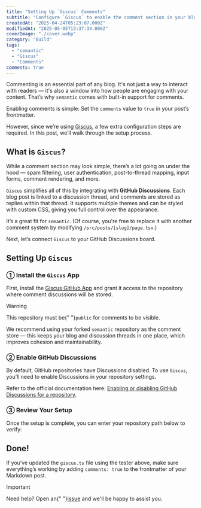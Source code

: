 ```yaml
---
title: "Setting Up `Giscus` Comments"
subtitle: "Configure `Giscus` to enable the comment section in your blog."
createdAt: "2025-04-24T05:23:07.000Z"
modifiedAt: "2025-05-05T13:37:34.000Z"
coverImage: "./cover.webp"
category: "Build"
tags:
  - "semantic"
  - "Giscus"
  - "Comments"
comments: true
---
```



Commenting is an essential part of any blog. It's not just a way to interact with readers — it's also a window into how people are engaging with your content.
That’s why `semantic` comes with built-in support for comments.

Enabling comments is simple: Set the `comments` value to `true` in your post’s frontmatter.

However, since we’re using <a href="https://giscus.app" target="_blank" rel="noopener noreferrer">Giscus</a>, a few extra configuration steps are required. In this post, we’ll walk through the setup process.

## What is `Giscus`?

While a comment section may look simple, there’s a lot going on under the hood — spam filtering, user authentication, post-to-thread mapping, input forms, comment rendering, and more.

`Giscus` simplifies all of this by integrating with **GitHub Discussions**.
Each blog post is linked to a discussion thread, and comments are stored as replies within that thread. It supports multiple themes and can be styled with custom CSS, giving you full control over the appearance.

It’s a great fit for `semantic`.
(Of course, you're free to replace it with another comment system by modifying `/src/posts/[slug]/page.tsx`.)

Next, let’s connect `Giscus` to your GitHub Discussions board.

## Setting Up `Giscus`

### ① Install the `Giscus` App
First, install the <a href="https://github.com/apps/giscus" target="_blank" rel="noopener noreferrer">Giscus GitHub App</a> and grant it access to the repository where comment discussions will be stored.

> [!WARNING]
> This repository must be{" "}`public` for comments to be visible.

We recommend using your forked `semantic` repository as the comment store — this keeps your blog and discussion threads in one place, which improves cohesion and maintainability.

### ② Enable GitHub Discussions

By default, GitHub repositories have Discussions disabled.
To use `Giscus`, you’ll need to enable Discussions in your repository settings.

Refer to the official documentation here: <a href="https://docs.github.com/en/repositories/managing-your-repositorys-settings-and-features/enabling-features-for-your-repository/enabling-or-disabling-github-discussions-for-a-repository" target="_blank" rel="noopener noreferrer">Enabling or disabling GitHub Discussions for a repository</a>.

### ③ Review Your Setup

Once the setup is complete, you can enter your repository path below to verify:

<GiscusTester />

## Done!
If you’ve updated the `giscus.ts` file using the tester above, make sure everything’s working by adding `comments: true` to the frontmatter of your Markdown post.

> [!IMPORTANT]
> Need help? Open an{" "}<a href="https://github.com/nylon-bricks/semantic/issues" target="_blank" rel="noopener noreferrer">issue</a> and we'll be happy to assist you.
